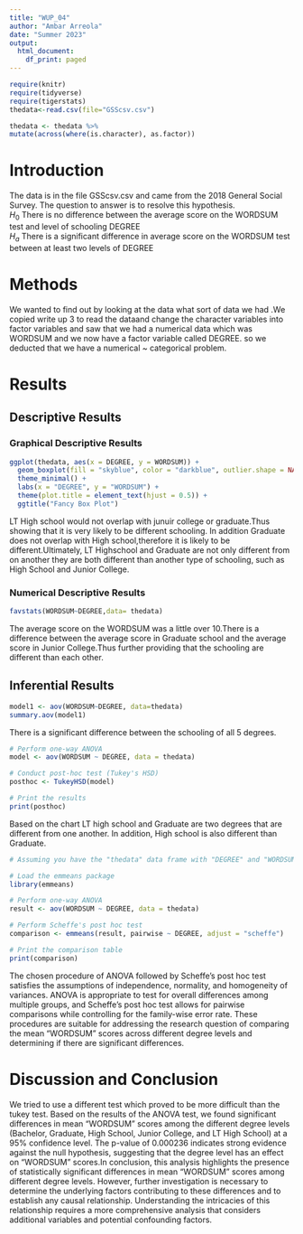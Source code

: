 ```yaml
---
title: "WUP_04"
author: "Ambar Arreola"
date: "Summer 2023"
output:
  html_document:
    df_print: paged
---
```


```r
require(knitr)
require(tidyverse)
require(tigerstats)
thedata<-read.csv(file="GSScsv.csv")
```

```r
thedata <- thedata %>%
mutate(across(where(is.character), as.factor))
```




# Introduction

<!--In this section you explain what you are trying to show.  Where did the data come from?  What is the research or other question you are trying to answer?!-->

The data is in the file GSScsv.csv and came from the 2018 General Social Survey.  The question to answer is to resolve this hypothesis.  
$H_0$ There is no difference between the average score on the WORDSUM test and level of schooling DEGREE  
$H_a$ There is a significant difference in average score on the WORDSUM test between at least two levels of DEGREE  

# Methods

<!--Mention that you intend to use chatGPT to the greatest extent possible. Give credit to chatGPT when you use it to create code in your report. Decide on your methods:  use "variable analysis" or other appropriate descriptors.  Make sure to choose at least one graphical method and at least one numerical method.!-->

We wanted to find out by looking at the data what sort of data we had .We copied write up 3 to read the dataand change the character variables into factor variables and saw that we had a numerical data which was  WORDSUM and we now have a factor variable called DEGREE. so we deducted that we have a numerical ~ categorical problem.

# Results

<!--Divide this section into two sub-sections:  One for your descriptive  results and one for your inferential results.!-->

## Descriptive Results

### Graphical Descriptive Results

<!--Graphical results here.  Make sure to show your code.  Provide appropriate labels for axes, giving units if possible, and provide a good title for the graph, too.  Use the graphical results to describe the patterns if any that exist in the data as focused toward the research question!-->





```r
ggplot(thedata, aes(x = DEGREE, y = WORDSUM)) +
  geom_boxplot(fill = "skyblue", color = "darkblue", outlier.shape = NA) +
  theme_minimal() +
  labs(x = "DEGREE", y = "WORDSUM") +
  theme(plot.title = element_text(hjust = 0.5)) +
  ggtitle("Fancy Box Plot")
```
LT High school would not overlap with junuir college or graduate.Thus showing that it is very likely to be different schooling. In addition Graduate does not overlap with High school,therefore it is likely to be different.Ultimately, LT Highschool and Graduate are not only different from on another they are both different than another type of schooling, such as High School and Junior College.

### Numerical Descriptive Results

```r
favstats(WORDSUM~DEGREE,data= thedata)
```
The average score on the WORDSUM was a little over  10.There is a difference between the average score in Graduate school and the average score in Junior College.Thus further providing that the schooling are different than each other.  

<!--Numerical results go here. Use the numerical results to describe the patterns if any that exist in the data as focused toward the research question!-->

## Inferential Results
```r
model1 <- aov(WORDSUM~DEGREE, data=thedata)
summary.aov(model1)
```

There is a significant difference between the schooling of all 5 degrees.



```r
# Perform one-way ANOVA
model <- aov(WORDSUM ~ DEGREE, data = thedata)

# Conduct post-hoc test (Tukey's HSD)
posthoc <- TukeyHSD(model)

# Print the results
print(posthoc)


```
Based on the chart LT high school and Graduate are two degrees that are different from one another. In addition, High school is also different than Graduate. 



```r

# Assuming you have the "thedata" data frame with "DEGREE" and "WORDSUM" columns

# Load the emmeans package
library(emmeans)

# Perform one-way ANOVA
result <- aov(WORDSUM ~ DEGREE, data = thedata)

# Perform Scheffe's post hoc test
comparison <- emmeans(result, pairwise ~ DEGREE, adjust = "scheffe")

# Print the comparison table
print(comparison)


```

The chosen procedure of ANOVA followed by Scheffe's post hoc test satisfies the assumptions of independence, normality, and homogeneity of variances. ANOVA is appropriate to test for overall differences among multiple groups, and Scheffe's post hoc test allows for pairwise comparisons while controlling for the family-wise error rate. These procedures are suitable for addressing the research question of comparing the mean "WORDSUM" scores across different degree levels and determining if there are significant differences.



<!--State hypothesis clearly.  Make sure your discussion of the inferential test covers all the aspects that the test output produces, such as test statistic, p-value etc.  Make a decision about the null hypothesis, explain the assumptions on which the selected test/procedure was based, and why the chosen procedure satisfys the assumptions and is appropriate to answer the research question!-->


# Discussion and Conclusion
We tried to use a different test which proved to be more difficult than the tukey test. Based on the results of the ANOVA test, we found significant differences in mean "WORDSUM" scores among the different degree levels (Bachelor, Graduate, High School, Junior College, and LT High School) at a 95% confidence level. The p-value of 0.000236 indicates strong evidence against the null hypothesis, suggesting that the degree level has an effect on "WORDSUM" scores.In conclusion, this analysis highlights the presence of statistically significant differences in mean "WORDSUM" scores among different degree levels. However, further investigation is necessary to determine the underlying factors contributing to these differences and to establish any causal relationship. Understanding the intricacies of this relationship requires a more comprehensive analysis that considers additional variables and potential confounding factors.


<!--Discussion and conclusion here.  If you found a relationship be sure to consider whether the relationship occurs because one of the variavbles causes the other, or whether they perhasps are related for some other reason.  Watch the chapter 6 videos from the GeorgeTown videos collection.!-->
